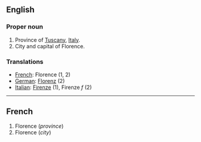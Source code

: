 ==English==

===Proper noun===

#Province of [[Tuscany]], [[Italy]].
#City and capital of Florence.

===Translations===
*[[French]]: Florence (1, 2)
*[[German]]: [[Florenz]] (2)
*[[Italian]]: [[Firenze]] '' '' (1), Firenze ''f'' (2)

----

==French==

#Florence (''province'')
#Florence (''city'')